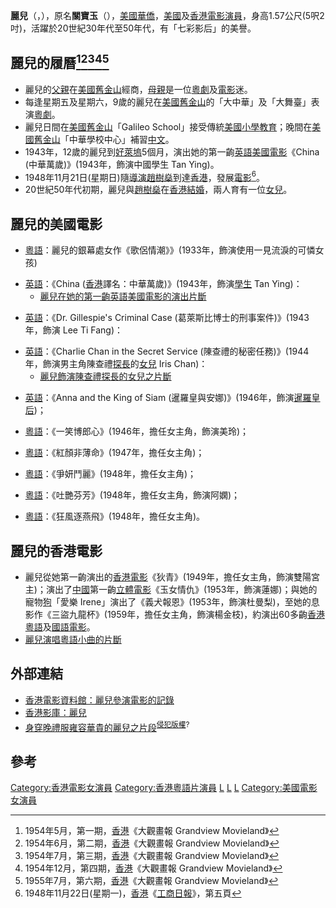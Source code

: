 '''麗兒'''（{{lang-en|Lai Yee}}，{{bd|1917年|7月17日|1991年|}}），原名'''關寶玉'''（{{lang-en|Marianne Quon}}），[[美國|美國]][[華僑|華僑]]，[[美國|美國]]及[[香港|香港]][[電影|電影]][[演員|演員]]，身高1.57公尺(5呎2吋)，活躍於20世紀30年代至50年代，有「七彩影后」的美譽。

== 麗兒的履曆<ref>1954年5月，第一期，[[香港|香港]]《大觀畫報 Grandview Movieland》</ref><ref>1954年6月，第二期，[[香港|香港]]《大觀畫報 Grandview Movieland》</ref><ref>1954年7月，第三期，[[香港|香港]]《大觀畫報 Grandview Movieland》</ref><ref>1954年12月，第四期，[[香港|香港]]《大觀畫報 Grandview Movieland》</ref><ref>1955年7月，第六期，[[香港|香港]]《大觀畫報 Grandview Movieland》</ref> ==
* 麗兒的[[父親|父親]]在[[美國|美國]][[舊金山|舊金山]]經商，[[母親|母親]]是一位[[粵劇|粵劇]]及[[電影|電影]]迷。
* 每逢星期五及星期六，9歲的麗兒在[[美國|美國]][[舊金山|舊金山]]的「大中華」及「大舞臺」表演[[粵劇|粵劇]]。
* 麗兒日間在[[美國|美國]][[舊金山|舊金山]]「Galileo School」接受傳統[[美國|美國]][[小學|小學]][[教育|教育]]；晚間在[[美國|美國]][[舊金山|舊金山]]「中華學校中心」補習[[中文|中文]]。
* 1943年，12歲的麗兒到[[好萊塢|好萊塢]]5個月，演出她的第一齣[[英語|英語]][[美國|美國]][[電影|電影]]《China (中華萬歲)》(1943年，飾演中國學生 Tan Ying)。
* 1948年11月21日(星期日)隨[[導演|導演]][[趙樹燊|趙樹燊]]到達[[香港|香港]]，發展[[電影|電影]]<ref>1948年11月22日(星期一)，[[香港|香港]]《[[工商日報|工商日報]]》，第五頁</ref>。
* 20世紀50年代初期，麗兒與[[趙樹燊|趙樹燊]]在[[香港|香港]][[結婚|結婚]]，兩人育有一位[[女兒|女兒]]。
 
== 麗兒的美國電影 ==
* [[粵語|粵語]]：麗兒的銀幕處女作《歌侶情潮》》(1933年，飾演使用一見流淚的可憐女孩)

* [[英語|英語]]：《China ([[香港|香港]]譯名：中華萬歲)》(1943年，飾演[[學生|學生]] Tan Ying)：
** [http://www.youtube.com/watch?v=lF9HVe3skRo 麗兒在她的第一齣英語美國電影的演出片斷]

* [[英語|英語]]：《Dr. Gillespie's Criminal Case (葛萊斯比博士的刑事案件)》(1943年，飾演 Lee Ti Fang)：

* [[英語|英語]]：《Charlie Chan in the Secret Service (陳查禮的秘密任務)》(1944年，飾演男主角陳查禮[[探長|探長]]的[[女兒|女兒]] Iris Chan)：
** [http://www.youtube.com/watch?v=RgoNmSER2ec 麗兒飾演陳查禮探長的女兒之片斷]{{Wayback|url=http://www.youtube.com/watch?v=RgoNmSER2ec |date=20161022002059 }}

* [[英語|英語]]：《Anna and the King of Siam (暹羅皇與安娜)》(1946年，飾演[[暹羅|暹羅]][[皇后|皇后]])；

* [[粵語|粵語]]：《一笑博郎心》(1946年，擔任女主角，飾演美玲)；

* [[粵語|粵語]]：《紅顏非薄命》(1947年，擔任女主角)；

* [[粵語|粵語]]：《爭妍鬥麗》(1948年，擔任女主角)；

* [[粵語|粵語]]：《吐艷芬芳》(1948年，擔任女主角，飾演阿嫻)；

* [[粵語|粵語]]：《狂風逐燕飛》(1948年，擔任女主角)。

== 麗兒的香港電影 ==
* 麗兒從她第一齣演出的[[香港|香港]][[電影|電影]]《狄青》(1949年，擔任女主角，飾演雙陽宮主)；演出了[[中國|中國]]第一齣[[立體電影|立體電影]]《玉女情仇》(1953年，飾演蓮娜)；與她的寵物[[狗|狗]]「愛樂 Irene」演出了《義犬報恩》(1953年，飾演杜曼梨)，至她的息影作《三盜九龍杯》(1959年，擔任女主角，飾演楊金枝)，約演出60多齣[[香港|香港]][[粵語|粵語]]及[[國語|國語]][[電影|電影]]。
* [http://www.youtube.com/watch?v=nZnoJ5u8tEY 麗兒演唱粵語小曲的片斷]

== 外部連結 ==
* [http://ipac.hkfa.lcsd.gov.hk/ipac20/ipac.jsp?session=12525I7548OS7.27&profile=hkfa&uri=link=3100036@!104@!3100024@!3100036&aspect=basic_search&menu=search&ri=1&source=192.168.110.61@!horizon&term=%E9%BA%97%E5%85%92%2C&index=NAMEBRP 香港電影資料館：麗兒參演電影的記錄]{{dead link|date=2018年5月 |bot=InternetArchiveBot |fix-attempted=yes }}
* [http://hkmdb.com/db/people/view.mhtml?id=1287&display_set=big5 香港影庫：麗兒]{{Wayback|url=http://hkmdb.com/db/people/view.mhtml?id=1287&display_set=big5 |date=20160304095633 }}
* [http://www.youtube.com/watch?v=RKnqxUSVawg 身穿晚禮服雍容華貴的麗兒之片段]{{Wayback|url=http://www.youtube.com/watch?v=RKnqxUSVawg |date=20160414190827 }}<sup>[[侵犯版權|侵犯版權]]?</sup>

== 參考 ==
{{Reflist}}

[[Category:香港電影女演員|Category:香港電影女演員]]
[[Category:香港粵語片演員|Category:香港粵語片演員]]
[[Category:华裔美国人|L]]
[[Category:加利福尼亞州人|L]]
[[Category:關姓|L]]
[[Category:美國電影女演員|Category:美國電影女演員]]